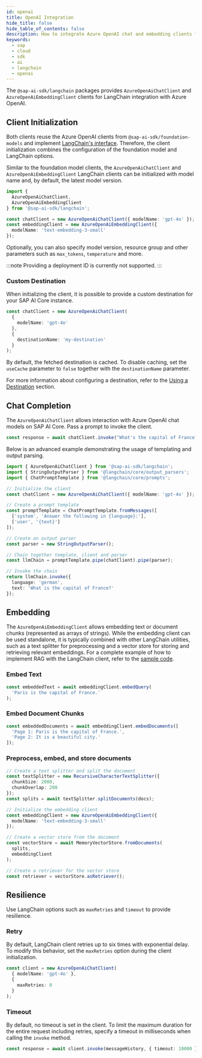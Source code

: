 ```yaml
---
id: openai
title: OpenAI Integration
hide_title: false
hide_table_of_contents: false
description: How to integrate Azure OpenAI chat and embedding clients from SAP Cloud SDK for AI into LangChain.
keywords:
  - sap
  - cloud
  - sdk
  - ai
  - langchain
  - openai
---
```


The `@sap-ai-sdk/langchain` packages provides `AzureOpenAiChatClient` and `AzureOpenAiEmbeddingClient` clients for LangChain integration with Azure OpenAI.

## Client Initialization

Both clients reuse the Azure OpenAI clients from `@sap-ai-sdk/foundation-models` and implement [LangChain's interface](https://js.langchain.com/docs/introduction).
Therefore, the client initialization combines the configuration of the foundation model and LangChain options.

Similar to the foundation model clients, the `AzureOpenAiChatClient` and `AzureOpenAiEmbeddingClient` LangChain clients can be initialized with model name and, by default, the latest model version.

```ts
import {
  AzureOpenAiChatClient,
  AzureOpenAiEmbeddingClient
} from '@sap-ai-sdk/langchain';

const chatClient = new AzureOpenAiChatClient({ modelName: 'gpt-4o' });
const embeddingClient = new AzureOpenAiEmbeddingClient({
  modelName: 'text-embedding-3-small'
});
```

Optionally, you can also specify model version, resource group and other parameters such as `max_tokens`, `temperature` and more.

:::note
Providing a deployment ID is currently not supported.
:::

### Custom Destination

When initializing the client, it is possible to provide a custom destination for your SAP AI Core instance.

```ts
const chatClient = new AzureOpenAiChatClient(
  {
    modelName: 'gpt-4o'
  },
  {
    destinationName: 'my-destination'
  }
);
```

By default, the fetched destination is cached.
To disable caching, set the `useCache` parameter to `false` together with the `destinationName` parameter.

For more information about configuring a destination, refer to the [Using a Destination](../connecting-to-ai-core#using-a-destination) section.

## Chat Completion

The `AzureOpenAiChatClient` allows interaction with Azure OpenAI chat models on SAP AI Core.
Pass a prompt to invoke the client.

```ts
const response = await chatClient.invoke("What's the capital of France?");
```

Below is an advanced example demonstrating the usage of templating and output parsing.

```ts
import { AzureOpenAiChatClient } from '@sap-ai-sdk/langchain';
import { StringOutputParser } from '@langchain/core/output_parsers';
import { ChatPromptTemplate } from '@langchain/core/prompts';

// Initialize the client
const chatClient = new AzureOpenAiChatClient({ modelName: 'gpt-4o' });

// Create a prompt template
const promptTemplate = ChatPromptTemplate.fromMessages([
  ['system', 'Answer the following in {language}:'],
  ['user', '{text}']
]);

// Create an output parser
const parser = new StringOutputParser();

// Chain together template, client and parser
const llmChain = promptTemplate.pipe(chatClient).pipe(parser);

// Invoke the chain
return llmChain.invoke({
  language: 'german',
  text: 'What is the capital of France?'
});
```

## Embedding

The `AzureOpenAiEmbeddingClient` allows embedding text or document chunks (represented as arrays of strings).
While the embedding client can be used standalone, it is typically combined with other LangChain utilities, such as a text splitter for preprocessing and a vector store for storing and retrieving relevant embeddings.
For a complete example of how to implement RAG with the LangChain client, refer to the [sample code](https://github.com/SAP/ai-sdk-js/blob/main/sample-code/src/langchain-azure-openai.ts).

### Embed Text

```ts
const embeddedText = await embeddingClient.embedQuery(
  'Paris is the capital of France.'
);
```

### Embed Document Chunks

```ts
const embeddedDocuments = await embeddingClient.embedDocuments([
  'Page 1: Paris is the capital of France.',
  'Page 2: It is a beautiful city.'
]);
```

### Preprocess, embed, and store documents

```ts
// Create a text splitter and split the document
const textSplitter = new RecursiveCharacterTextSplitter({
  chunkSize: 2000,
  chunkOverlap: 200
});
const splits = await textSplitter.splitDocuments(docs);

// Initialize the embedding client
const embeddingClient = new AzureOpenAiEmbeddingClient({
  modelName: 'text-embedding-3-small'
});

// Create a vector store from the document
const vectorStore = await MemoryVectorStore.fromDocuments(
  splits,
  embeddingClient
);

// Create a retriever for the vector store
const retriever = vectorStore.asRetriever();
```

## Resilience

Use LangChain options such as `maxRetries` and `timeout` to provide resilience.

### Retry

By default, LangChain client retries up to six times with exponential delay.
To modify this behavior, set the `maxRetries` option during the client initialization.

```ts
const client = new AzureOpenAiChatClient(
  { modelName: 'gpt-4o' },
  {
    maxRetries: 0
  }
);
```

### Timeout

By default, no timeout is set in the client.
To limit the maximum duration for the entire request including retries, specify a timeout in milliseconds when calling the `invoke` method.

```ts
const response = await client.invoke(messageHistory, { timeout: 10000 });
```
